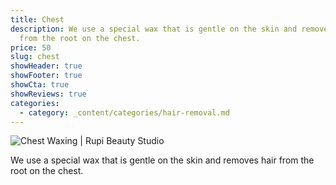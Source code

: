 ```yaml
---
title: Chest
description: We use a special wax that is gentle on the skin and removes hair
  from the root on the chest.
price: 50
slug: chest
showHeader: true
showFooter: true
showCta: true
showReviews: true
categories:
  - category: _content/categories/hair-removal.md
---
```


![Chest Waxing | Rupi Beauty Studio](/uploads/services/chest-waxing.webp 'Chest Waxing | Rupi Beauty Studio')

We use a special wax that is gentle on the skin and removes hair from the root on the chest.
